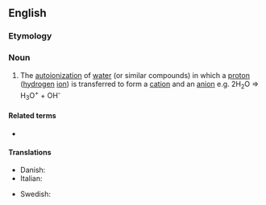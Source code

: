 ==English==

===Etymology===
{{prefix|en|auto|protolysis}}

===Noun===
{{en-noun|-|autoprotolyses}}

# {{lb|en|chemistry}} The [[autoionization]] of [[water]] (or similar compounds) in which a [[proton]] ([[hydrogen]] [[ion]]) is transferred to form a [[cation]] and an [[anion]] e.g. 2H<sub>2</sub>O => H<sub>3</sub>O<sup>+</sup> + OH<sup>-</sup>

====Related terms====
* {{l|en|protolysis}}

====Translations====
{{trans-top|autoionization of water}}
* Danish: {{t|da|autoprotolyse|c}}
* Italian: {{t|it|autoprotolisi|f}}
{{trans-mid}}
* Swedish: {{t+|sv|autoprotolys|c}}
{{trans-bottom}}